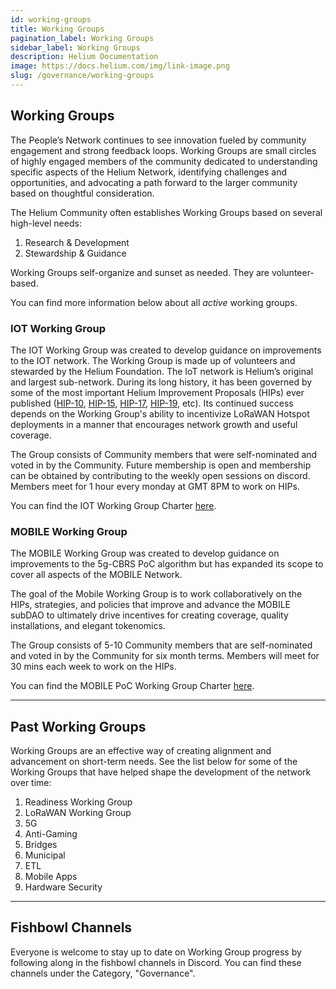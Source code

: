 ```yaml
---
id: working-groups
title: Working Groups
pagination_label: Working Groups
sidebar_label: Working Groups
description: Helium Documentation
image: https://docs.helium.com/img/link-image.png
slug: /governance/working-groups
---
```



## Working Groups

The People’s Network continues to see innovation fueled by community engagement and strong feedback
loops. Working Groups are small circles of highly engaged members of the community dedicated to
understanding specific aspects of the Helium Network, identifying challenges and opportunities, and
advocating a path forward to the larger community based on thoughtful consideration.

The Helium Community often establishes Working Groups based on several high-level needs:

1. Research & Development
2. Stewardship & Guidance

Working Groups self-organize and sunset as needed. They are volunteer-based.

You can find more information below about all _active_ working groups.

### IOT Working Group

The IOT Working Group was created to develop guidance on improvements to the IOT network. The
Working Group is made up of volunteers and stewarded by the Helium Foundation. The IoT network is
Helium’s original and largest sub-network. During its long history, it has been governed by some of
the most important Helium Improvement Proposals (HIPs) ever published ([HIP-10][hip-10],
[HIP-15][hip-15], [HIP-17][hip-17], [HIP-19][hip-19], etc). Its continued success depends on the
Working Group's ability to incentivize LoRaWAN Hotspot deployments in a manner that encourages
network growth and useful coverage.

The Group consists of Community members that were self-nominated and voted in by the Community.
Future membership is open and membership can be obtained by contributing to the weekly open sessions
on discord. Members meet for 1 hour every monday at GMT 8PM to work on HIPs.

You can find the IOT Working Group Charter [here][iot-wg-charter].

### MOBILE Working Group

The MOBILE Working Group was created to develop guidance on improvements to
the 5g-CBRS PoC algorithm but has expanded its scope to cover all aspects of the MOBILE Network.

The goal of the Mobile Working Group is to work collaboratively on the HIPs, strategies, and policies 
that improve and advance the MOBILE subDAO to ultimately drive incentives for creating coverage, 
quality installations, and elegant tokenomics.

The Group consists of 5-10 Community members that are self-nominated and voted in by the Community
for six month terms. Members will meet for 30 mins each week to work on the HIPs.

You can find the MOBILE PoC Working Group Charter [here][mobile-wg-charter].

---

## Past Working Groups

Working Groups are an effective way of creating alignment and advancement on short-term needs. See
the list below for some of the Working Groups that have helped shape the development of the network
over time:

1. Readiness Working Group
2. LoRaWAN Working Group
3. 5G
4. Anti-Gaming
5. Bridges
6. Municipal
7. ETL
8. Mobile Apps
9. Hardware Security

---

## Fishbowl Channels

Everyone is welcome to stay up to date on Working Group progress by following along in the fishbowl
channels in Discord. You can find these channels under the Category, "Governance".

[iot-wg-charter]:
  https://docs.google.com/document/d/e/2PACX-1vSIIyDSEkIzjEJc-OJx6SvchFVaPpuOitPWhNl5KBYKTa66L2KC-_zVHKktchQfiYT8RmYQlhjPhkxE/pub
[mobile-wg-charter]:
  https://docs.google.com/document/u/2/d/e/2PACX-1vRcK8J95XIwkLEM8gHy-rnaWRZ3Af2ZfV5nfeqqyHsBwC9S-EBCoKw-7jykYFvfiqfVp9D0Yg8ctc_m/pub
[hip-10]: https://github.com/helium/HIP/blob/main/0010-usage-based-data-transfer-rewards.md
[hip-15]: https://github.com/helium/HIP/blob/main/0015-beaconing-rewards.md
[hip-17]: https://github.com/helium/HIP/blob/main/0017-hex-density-based-transmit-reward-scaling.md
[hip-19]: https://github.com/helium/HIP/blob/main/0019-third-party-manufacturers.md

